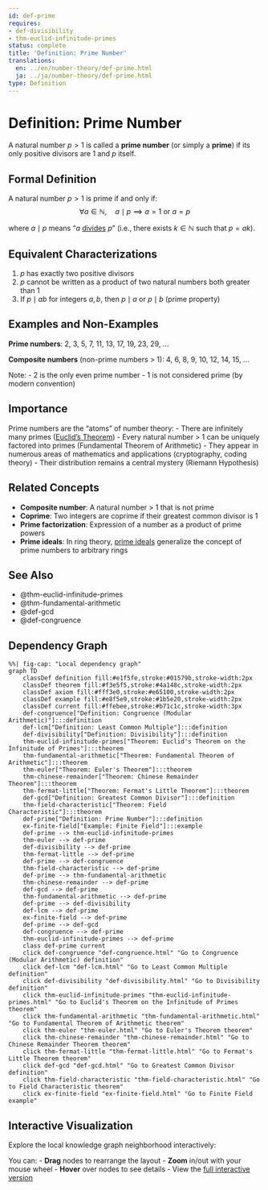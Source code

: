 ```yaml
---
id: def-prime
requires:
- def-divisibility
- thm-euclid-infinitude-primes
status: complete
title: 'Definition: Prime Number'
translations:
  en: ../en/number-theory/def-prime.html
  ja: ../ja/number-theory/def-prime.html
type: Definition
---
```


# Definition: Prime Number {#def-prime}

A natural number $p > 1$ is called a **prime number** (or simply a **prime**) if its only positive divisors are 1 and $p$ itself.

## Formal Definition

A natural number $p > 1$ is prime if and only if:
$$\forall a \in \mathbb{N}, \quad a \mid p \implies a = 1 \text{ or } a = p$$

where $a \mid p$ means "$a$ [divides](def-divisibility.qmd) $p$" (i.e., there exists $k \in \mathbb{N}$ such that $p = ak$).

## Equivalent Characterizations

1. $p$ has exactly two positive divisors
2. $p$ cannot be written as a product of two natural numbers both greater than 1
3. If $p \mid ab$ for integers $a, b$, then $p \mid a$ or $p \mid b$ (prime property)

## Examples and Non-Examples

**Prime numbers**: 2, 3, 5, 7, 11, 13, 17, 19, 23, 29, ...

**Composite numbers** (non-prime numbers > 1): 4, 6, 8, 9, 10, 12, 14, 15, ...

Note:
- 2 is the only even prime number
- 1 is not considered prime (by modern convention)

## Importance

Prime numbers are the "atoms" of number theory:
- There are infinitely many primes ([Euclid's Theorem](thm-euclid-infinitude-primes.qmd))
- Every natural number > 1 can be uniquely factored into primes (Fundamental Theorem of Arithmetic)
- They appear in numerous areas of mathematics and applications (cryptography, coding theory)
- Their distribution remains a central mystery (Riemann Hypothesis)

## Related Concepts

- **Composite number**: A natural number > 1 that is not prime
- **Coprime**: Two integers are coprime if their greatest common divisor is 1
- **Prime factorization**: Expression of a number as a product of prime powers
- **Prime ideals**: In ring theory, [prime ideals](../algebra/def-prime-ideal.qmd) generalize the concept of prime numbers to arbitrary rings

## See Also

- @thm-euclid-infinitude-primes
- @thm-fundamental-arithmetic
- @def-gcd
- @def-congruence

## Dependency Graph

```mermaid
%%| fig-cap: "Local dependency graph"
graph TD
    classDef definition fill:#e1f5fe,stroke:#01579b,stroke-width:2px
    classDef theorem fill:#f3e5f5,stroke:#4a148c,stroke-width:2px
    classDef axiom fill:#fff3e0,stroke:#e65100,stroke-width:2px
    classDef example fill:#e8f5e9,stroke:#1b5e20,stroke-width:2px
    classDef current fill:#ffebee,stroke:#b71c1c,stroke-width:3px
    def-congruence["Definition: Congruence (Modular Arithmetic)"]:::definition
    def-lcm["Definition: Least Common Multiple"]:::definition
    def-divisibility["Definition: Divisibility"]:::definition
    thm-euclid-infinitude-primes["Theorem: Euclid's Theorem on the Infinitude of Primes"]:::theorem
    thm-fundamental-arithmetic["Theorem: Fundamental Theorem of Arithmetic"]:::theorem
    thm-euler["Theorem: Euler's Theorem"]:::theorem
    thm-chinese-remainder["Theorem: Chinese Remainder Theorem"]:::theorem
    thm-fermat-little["Theorem: Fermat's Little Theorem"]:::theorem
    def-gcd["Definition: Greatest Common Divisor"]:::definition
    thm-field-characteristic["Theorem: Field Characteristic"]:::theorem
    def-prime["Definition: Prime Number"]:::definition
    ex-finite-field["Example: Finite Field"]:::example
    def-prime --> thm-euclid-infinitude-primes
    thm-euler --> def-prime
    def-divisibility --> def-prime
    thm-fermat-little --> def-prime
    def-prime --> def-congruence
    thm-field-characteristic --> def-prime
    def-prime --> thm-fundamental-arithmetic
    thm-chinese-remainder --> def-prime
    def-gcd --> def-prime
    thm-fundamental-arithmetic --> def-prime
    def-prime --> def-divisibility
    def-lcm --> def-prime
    ex-finite-field --> def-prime
    def-prime --> def-gcd
    def-congruence --> def-prime
    thm-euclid-infinitude-primes --> def-prime
    class def-prime current
    click def-congruence "def-congruence.html" "Go to Congruence (Modular Arithmetic) definition"
    click def-lcm "def-lcm.html" "Go to Least Common Multiple definition"
    click def-divisibility "def-divisibility.html" "Go to Divisibility definition"
    click thm-euclid-infinitude-primes "thm-euclid-infinitude-primes.html" "Go to Euclid's Theorem on the Infinitude of Primes theorem"
    click thm-fundamental-arithmetic "thm-fundamental-arithmetic.html" "Go to Fundamental Theorem of Arithmetic theorem"
    click thm-euler "thm-euler.html" "Go to Euler's Theorem theorem"
    click thm-chinese-remainder "thm-chinese-remainder.html" "Go to Chinese Remainder Theorem theorem"
    click thm-fermat-little "thm-fermat-little.html" "Go to Fermat's Little Theorem theorem"
    click def-gcd "def-gcd.html" "Go to Greatest Common Divisor definition"
    click thm-field-characteristic "thm-field-characteristic.html" "Go to Field Characteristic theorem"
    click ex-finite-field "ex-finite-field.html" "Go to Finite Field example"
```

## Interactive Visualization

Explore the local knowledge graph neighborhood interactively:

::: {.graph-viz data-id="def-prime" data-width="700" data-height="500"}
:::

You can:
- **Drag** nodes to rearrange the layout
- **Zoom** in/out with your mouse wheel
- **Hover** over nodes to see details
- View the [full interactive version](../../output/interactive/def-prime.html){target="_blank"}
